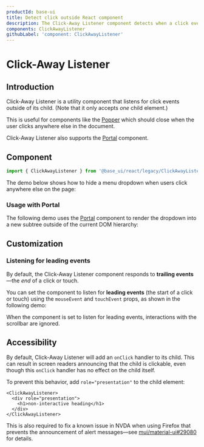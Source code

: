```yaml
---
productId: base-ui
title: Detect click outside React component
description: The Click-Away Listener component detects when a click event happens outside of its child element.
components: ClickAwayListener
githubLabel: 'component: ClickAwayListener'
---
```


# Click-Away Listener

<Description />

<ComponentLinkHeader design={false} />

## Introduction

Click-Away Listener is a utility component that listens for click events outside of its child.
(Note that it only accepts _one_ child element.)

This is useful for components like the [Popper](/base-ui/react-popper/) which should close when the user clicks anywhere else in the document.

Click-Away Listener also supports the [Portal](/base-ui/react-portal/) component.

## Component

```jsx
import { ClickAwayListener } from '@base_ui/react/legacy/ClickAwayListener';
```

The demo below shows how to hide a menu dropdown when users click anywhere else on the page:

<Demo demo="ClickAway" />

### Usage with Portal

The following demo uses the [Portal](/base-ui/react-portal/) component to render the dropdown into a new subtree outside of the current DOM hierarchy:

<Demo demo="PortalClickAway" />

## Customization

### Listening for leading events

By default, the Click-Away Listener component responds to **trailing events**—the _end_ of a click or touch.

You can set the component to listen for **leading events** (the start of a click or touch) using the `mouseEvent` and `touchEvent` props, as shown in the following demo:

<Demo demo="LeadingClickAway" />

<Callout type="warning">
  When the component is set to listen for leading events, interactions with the scrollbar are
  ignored.
</Callout>

## Accessibility

By default, Click-Away Listener will add an `onClick` handler to its child.
This can result in screen readers announcing that the child is clickable, even though this `onClick` handler has no effect on the child itself.

To prevent this behavior, add `role="presentation"` to the child element:

```tsx
<ClickAwayListener>
  <div role="presentation">
    <h1>non-interactive heading</h1>
  </div>
</ClickAwayListener>
```

This is also required to fix a known issue in NVDA when using Firefox that prevents the announcement of alert messages—see [mui/material-ui#29080](https://github.com/mui/material-ui/issues/29080) for details.
